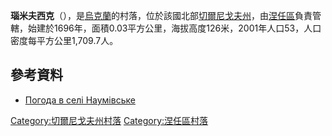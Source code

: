 {{coord|51|0|36|N|31|59|25|E|scale:100000|display=title}}

'''瑙米夫西克'''（{{lang-uk|Наумівське}}），是[[烏克蘭|烏克蘭]]的村落，位於該國北部[[切爾尼戈夫州|切爾尼戈夫州]]，由[[涅任區|涅任區]]負責管轄，始建於1696年，面積0.03平方公里，海拔高度126米，2001年人口53，人口密度每平方公里1,709.7人。

==參考資料==
* [http://weather.in.ua/ua/chernigovskaja/16667 Погода в селі Наумівське] {{Wayback|url=http://weather.in.ua/ua/chernigovskaja/16667 |date=20111220141547 }}

[[Category:切爾尼戈夫州村落|Category:切爾尼戈夫州村落]]
[[Category:涅任區村落|Category:涅任區村落]]


{{Chernihiv-geo-stub}}